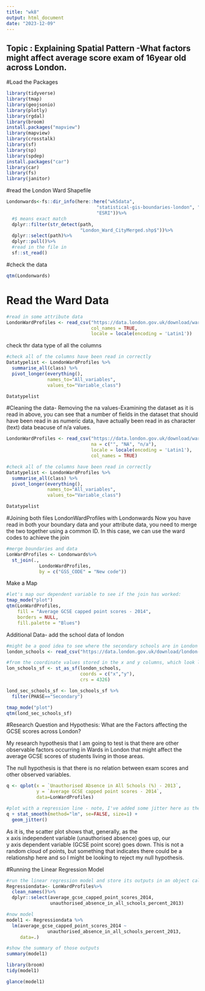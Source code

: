 ```yaml
---
title: "wk8"
output: html_document
date: "2023-12-09"
---
```

## Topic : Explaining Spatial Pattern -What factors might affect average score exam of 16year old across London.

#Load the Packages
```r
library(tidyverse)
library(tmap)
library(geojsonio)
library(plotly)
library(rgdal)
library(broom)
install.packages("mapview")
library(mapview)
library(crosstalk)
library(sf)
library(sp)
library(spdep)
install.packages("car")
library(car)
library(fs)
library(janitor)
```
#read the London Ward Shapefile

```r
Londonwards<-fs::dir_info(here::here("wk5data", 
                                 "statistical-gis-boundaries-london", "statistical-gis-boundaries-london",
                                 "ESRI"))%>%
  #$ means exact match
  dplyr::filter(str_detect(path, 
                           "London_Ward_CityMerged.shp$"))%>%
  dplyr::select(path)%>%
  dplyr::pull()%>%
  #read in the file in
  sf::st_read()
```
#check the data
```r
qtm(Londonwards)
```

# Read the Ward Data

```r
#read in some attribute data
LondonWardProfiles <- read_csv("https://data.london.gov.uk/download/ward-profiles-and-atlas/772d2d64-e8c6-46cb-86f9-e52b4c7851bc/ward-profiles-excel-version.csv", 
                               col_names = TRUE, 
                               locale = locale(encoding = 'Latin1'))
```
check thr data type of all the columns
```r
#check all of the columns have been read in correctly
Datatypelist <- LondonWardProfiles %>% 
  summarise_all(class) %>%
  pivot_longer(everything(), 
               names_to="All_variables", 
               values_to="Variable_class")

Datatypelist
```
#Cleaning the data- Removing the na values-Examining the dataset as it is read in above, you can see that a number of fields in the dataset that should have been read in as numeric data, have actually been read in as character (text) data beacuse of n/a values.

```r
LondonWardProfiles <- read_csv("https://data.london.gov.uk/download/ward-profiles-and-atlas/772d2d64-e8c6-46cb-86f9-e52b4c7851bc/ward-profiles-excel-version.csv", 
                               na = c("", "NA", "n/a"), 
                               locale = locale(encoding = 'Latin1'), 
                               col_names = TRUE)
```
```r
#check all of the columns have been read in correctly
Datatypelist <- LondonWardProfiles %>% 
  summarise_all(class) %>%
  pivot_longer(everything(), 
               names_to="All_variables", 
               values_to="Variable_class")

Datatypelist
```
#Joining both files LondonWardProfiles with Londonwards
Now you have read in both your boundary data and your attribute data, you need to merge the two together using a common ID. In this case, we can use the ward codes to achieve the join

```r
#merge boundaries and data
LonWardProfiles <- Londonwards%>%
  st_join(.,
            LondonWardProfiles, 
            by = c("GSS_CODE" = "New code"))
```

Make a Map
```r
#let's map our dependent variable to see if the join has worked:
tmap_mode("plot")
qtm(LonWardProfiles, 
    fill = "Average GCSE capped point scores - 2014", 
    borders = NULL,  
    fill.palette = "Blues")
```
Additional Data- add the school data of london 

```r
#might be a good idea to see where the secondary schools are in London too
london_schools <- read_csv("https://data.london.gov.uk/download/london-schools-atlas/57046151-39a0-45d9-8dc0-27ea7fd02de8/all_schools_xy_2016.csv")

#from the coordinate values stored in the x and y columns, which look like they are latitude and longitude values, create a new points dataset
lon_schools_sf <- st_as_sf(london_schools, 
                           coords = c("x","y"), 
                           crs = 4326)

lond_sec_schools_sf <- lon_schools_sf %>%
  filter(PHASE=="Secondary")

tmap_mode("plot")
qtm(lond_sec_schools_sf)
```
#Research Question and Hypothesis:
What are the Factors affecting the GCSE scores across London?

My research hypothesis that I am going to test is that there are other observable factors occurring in Wards in London that might affect the average GCSE scores of students living in those areas.

The null hypothesis is that there is no relation between exam scores and other observed variables.

```r
q <- qplot(x = `Unauthorised Absence in All Schools (%) - 2013`, 
           y = `Average GCSE capped point scores - 2014`, 
           data=LonWardProfiles)
```

```r
#plot with a regression line - note, I've added some jitter here as the x-scale is rounded
q + stat_smooth(method="lm", se=FALSE, size=1) + 
  geom_jitter()
```
As it is, the scatter plot shows that, generally, as the  
x
  axis independent variable (unauthorised absence) goes up, our  
y
  axis dependent variable (GCSE point score) goes down. This is not a random cloud of points, but something that indicates there could be a relationshp here and so I might be looking to reject my null hypothesis.

#Running the Linear Regression Model

```r
#run the linear regression model and store its outputs in an object called model1
Regressiondata<- LonWardProfiles%>%
  clean_names()%>%
  dplyr::select(average_gcse_capped_point_scores_2014, 
                unauthorised_absence_in_all_schools_percent_2013)

#now model
model1 <- Regressiondata %>%
  lm(average_gcse_capped_point_scores_2014 ~
               unauthorised_absence_in_all_schools_percent_2013,
     data=.)
```

```r
#show the summary of those outputs
summary(model1)
```
```r
library(broom)
tidy(model1)
```
```r
glance(model1)
```
  
  


